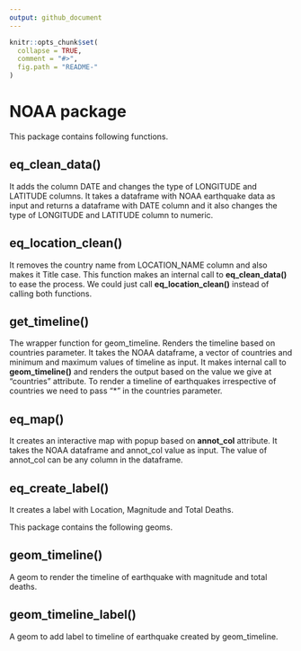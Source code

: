 ```yaml
---
output: github_document
---
```

<!-- README.md is generated from README.Rmd. Please edit that file -->

```r
knitr::opts_chunk$set(
  collapse = TRUE,
  comment = "#>",
  fig.path = "README-"
)
```

# NOAA package 

This package contains following functions.

## eq_clean_data()
  It adds the column DATE and changes the type of LONGITUDE and LATITUDE columns. 
  It takes a dataframe with NOAA earthquake data as input and returns a dataframe with DATE column and it also changes the type of LONGITUDE and LATITUDE column to numeric.
  
## eq_location_clean()
  It removes the country name from LOCATION_NAME column and also makes it Title case.
  This function makes an internal call to **eq_clean_data()** to ease the process. We could just call **eq_location_clean()** instead of calling both functions.
  
## get_timeline()
  The wrapper function for geom_timeline. Renders the timeline based on countries parameter. 
  It takes the NOAA dataframe, a vector of countries and minimum and maximum values of timeline as input.
  It makes internal call to **geom_timeline()** and renders the output based on the value we give at "countries" attribute. 
  To render a timeline of earthquakes irrespective of countries we need to pass "*" in the countries parameter. 
  
## eq_map()
  It creates an interactive map with popup based on **annot_col** attribute.
  It takes the NOAA dataframe and annot_col value as input.
  The value of annot_col can be any column in the dataframe.
  
## eq_create_label()
  It creates a label with Location, Magnitude and Total Deaths.
  
This package contains the following geoms.

## geom_timeline()
  A geom to render the timeline of earthquake with magnitude and total deaths.
  
## geom_timeline_label()
  A geom to add label to timeline of earthquake created by geom_timeline.
